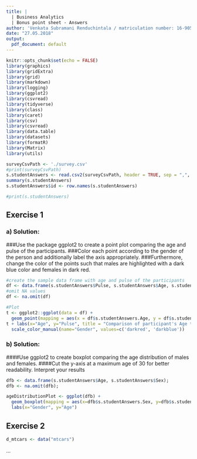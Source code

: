 ---
title: |
  | Business Analytics  
  | Bonus point sheet - Answers
author: 'Venkata Subramani Renduchintala / matriculation number: 16-905-416'
date: "27.05.2018"
output:
  pdf_document: default
---

```{r setup, include=FALSE}
knitr::opts_chunk$set(echo = FALSE)
library(graphics)
library(gridExtra)
library(grid)
library(markdown)
library(logging)
library(ggplot2)
library(csvread)
library(tidyverse)
library(class)
library(caret)
library(csv)
library(csvread)
library(data.table)
library(datasets)
library(formatR)
library(Matrix)
library(utils)
```

```{r Load Survey.csv}
surveyCsvPath <- './survey.csv'
#print(surveyCsvPath)
s.studentAnswers <- read.csv2(surveyCsvPath, header = TRUE, sep = ",", row.names = "X", stringsAsFactors = FALSE)
summary(s.studentAnswers)
s.studentAnswers$id <- row.names(s.studentAnswers)

#print(s.studentAnswers)
```


## Exercise 1

### a) Solution:
###Use the package ggplot2 to create a point plot comparing the age and pulse of the participants. 
###Color each point according to the gender of the person and additionally label the axis appropriately. 
###Furthermore, change the color of the points such that males are highlighted with a dark blue color and females in dark red.
```{r Point Plot comparing age and pulse of participants}
#create the sample data frame with age and pulse of the participants
df <- data.frame(s.studentAnswers$Pulse, s.studentAnswers$Age, s.studentAnswers$Sex)
#omit NA values
df <- na.omit(df)

#Plot
t <- ggplot2::ggplot(data = df) + 
  geom_point(mapping = aes(x = df$s.studentAnswers.Age, y = df$s.studentAnswers.Pulse, color = df$s.studentAnswers.Sex), show.legend = TRUE, na.rm =TRUE, size = 1) 
t + labs(x="Age", y="Pulse", title = "Comparison of participant's Age to Pulse") + 
  scale_color_manual(name="Gender", values=c('darkred', 'darkblue'))
```

### b) Solution:
####Use ggplot2 to create boxplot comparing the age distribution of males and females.
####Cut the y-axis at a maximum age of 30 for better readability. Interpret your results
```{r Box Plot}
dfb <- data.frame(s.studentAnswers$Age, s.studentAnswers$Sex);
dfb <- na.omit(dfb);

ageDistributionPlot <- ggplot(dfb) + 
  geom_boxplot(mapping = aes(x=dfb$s.studentAnswers.Sex, y=dfb$s.studentAnswers.Age), show.legend = TRUE, na.rm = TRUE) + 
  labs(x="Gender", y="Age")

```

## Exercise 2
```{r Exercise 2 Setup}
d_mtcars <- data("mtcars")

```


...
